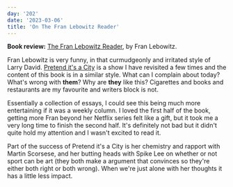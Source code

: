 ```yaml
---
day: '202'
date: '2023-03-06'
title: 'On The Fran Lebowitz Reader'
---
```


**Book review:** [The Fran Lebowitz Reader](https://www.goodreads.com/book/show/55362.The_Fran_Lebowitz_Reader), by Fran Lebowitz.

Fran Lebowitz is very funny, in that curmudgeonly and irritated style of Larry David. [Pretend it's a City](https://www.netflix.com/gb/title/81078137) is a show I have revisited a few times and the content of this book is in a similar style. What can I complain about today? What's wrong with **them**? Why are **they** like this? Cigarettes and books and restaurants are my favourite and writers block is not.

Essentially a collection of essays, I could see this being much more entertaining if it was a weekly column. I loved the first half of the book, getting more Fran beyond her Netflix series felt like a gift, but it took me a very long time to finish the second half. It's definitely not bad but it didn't quite hold my attention and I wasn't excited to read it.

Part of the success of Pretend it's a City is her chemistry and rapport with Martin Scorsese, and her butting heads with Spike Lee on whether or not sport can be art (they both make a argument that convinces so they're either both right or both wrong). When we're just alone with her thoughts it has a little less impact.
